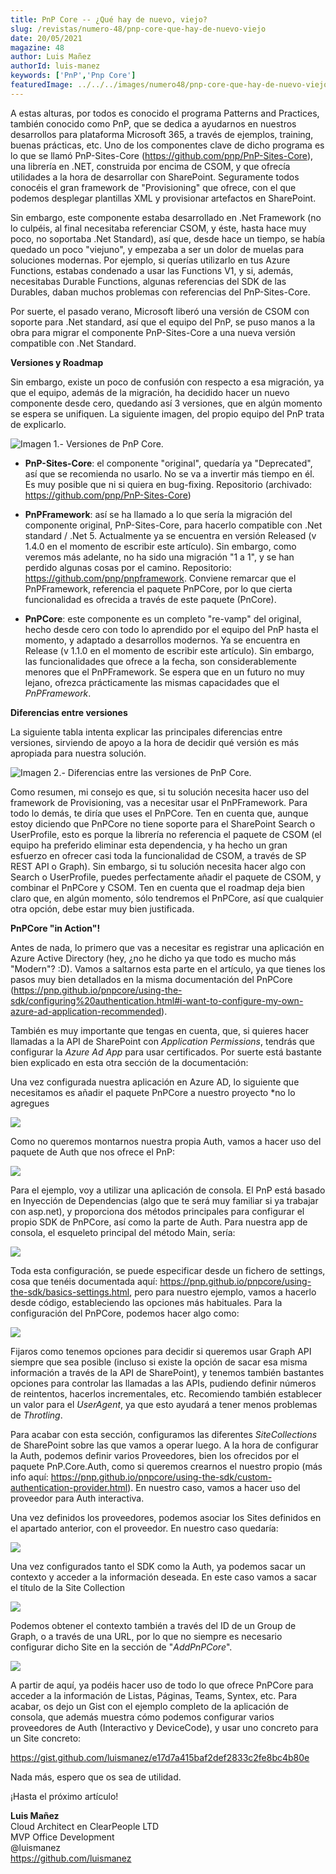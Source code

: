 ```yaml
---
title: PnP Core -- ¿Qué hay de nuevo, viejo?
slug: /revistas/numero-48/pnp-core-que-hay-de-nuevo-viejo
date: 20/05/2021
magazine: 48
author: Luis Mañez
authorId: luis-manez
keywords: ['PnP','Pnp Core']
featuredImage: ../../../images/numero48/pnp-core-que-hay-de-nuevo-viejo/image1.png
---
```



A estas alturas, por todos es conocido el programa Patterns and
Practices, también conocido como PnP, que se dedica a ayudarnos en
nuestros desarrollos para plataforma Microsoft 365, a través de
ejemplos, training, buenas prácticas, etc. Uno de los componentes clave
de dicho programa es lo que se llamó PnP-Sites-Core
(https://github.com/pnp/PnP-Sites-Core), una librería en .NET,
construida por encima de CSOM, y que ofrecía utilidades a la hora de
desarrollar con SharePoint. Seguramente todos conocéis el gran framework
de "Provisioning" que ofrece, con el que podemos desplegar plantillas
XML y provisionar artefactos en SharePoint.

Sin embargo, este componente estaba desarrollado en .Net Framework (no
lo culpéis, al final necesitaba referenciar CSOM, y éste, hasta hace muy
poco, no soportaba .Net Standard), así que, desde hace un tiempo, se
había quedado un poco "viejuno", y empezaba a ser un dolor de muelas
para soluciones modernas. Por ejemplo, si querías utilizarlo en tus
Azure Functions, estabas condenado a usar las Functions V1, y si,
además, necesitabas Durable Functions, algunas referencias del SDK de
las Durables, daban muchos problemas con referencias del PnP-Sites-Core.

Por suerte, el pasado verano, Microsoft liberó una versión de CSOM con
soporte para .Net standard, así que el equipo del PnP, se puso manos a
la obra para migrar el componente PnP-Sites-Core a una nueva versión
compatible con .Net Standard.

**Versiones y Roadmap**

Sin embargo, existe un poco de confusión con respecto a esa migración,
ya que el equipo, además de la migración, ha decidido hacer un nuevo
componente desde cero, quedando así 3 versiones, que en algún momento se
espera se unifiquen. La siguiente imagen, del propio equipo del PnP
trata de explicarlo.

![Imagen 1.- Versiones de PnP Core.](../../../images/numero48/pnp-core-que-hay-de-nuevo-viejo/image1.png)


-   **PnP-Sites-Core**: el componente "original", quedaría ya
    "Deprecated", así que se recomienda no usarlo. No se va a invertir
    más tiempo en él. Es muy posible que ni si quiera en bug-fixing.
    Repositorio (archivado: https://github.com/pnp/PnP-Sites-Core)

-   **PnPFramework**: así se ha llamado a lo que sería la migración del
    componente original, PnP-Sites-Core, para hacerlo compatible con
    .Net standard / .Net 5. Actualmente ya se encuentra en versión
    Released (v 1.4.0 en el momento de escribir este artículo). Sin
    embargo, como veremos más adelante, no ha sido una migración "1 a
    1", y se han perdido algunas cosas por el camino. Repositorio:
    https://github.com/pnp/pnpframework. Conviene remarcar que el
    PnPFramework, referencia el paquete PnPCore, por lo que cierta
    funcionalidad es ofrecida a través de este paquete (PnCore).

-   **PnPCore**: este componente es un completo "re-vamp" del original,
    hecho desde cero con todo lo aprendido por el equipo del PnP hasta
    el momento, y adaptado a desarrollos modernos. Ya se encuentra en
    Release (v 1.1.0 en el momento de escribir este artículo). Sin
    embargo, las funcionalidades que ofrece a la fecha, son
    considerablemente menores que el PnPFramework. Se espera que en un
    futuro no muy lejano, ofrezca prácticamente las mismas capacidades
    que el *PnPFramework*.

**Diferencias entre versiones**

La siguiente tabla intenta explicar las principales diferencias entre
versiones, sirviendo de apoyo a la hora de decidir qué versión es más
apropiada para nuestra solución.

![Imagen 2.- Diferencias entre las versiones de PnP Core.](../../../images/numero48/pnp-core-que-hay-de-nuevo-viejo/image2.png)


Como resumen, mi consejo es que, si tu solución necesita hacer uso del
framework de Provisioning, vas a necesitar usar el PnPFramework. Para
todo lo demás, te diría que uses el PnPCore. Ten en cuenta que, aunque
estoy diciendo que PnPCore no tiene soporte para el SharePoint Search o
UserProfile, esto es porque la librería no referencia el paquete de CSOM
(el equipo ha preferido eliminar esta dependencia, y ha hecho un gran
esfuerzo en ofrecer casi toda la funcionalidad de CSOM, a través de SP
REST API o Graph). Sin embargo, si tu solución necesita hacer algo con
Search o UserProfile, puedes perfectamente añadir el paquete de CSOM, y
combinar el PnPCore y CSOM. Ten en cuenta que el roadmap deja bien claro
que, en algún momento, sólo tendremos el PnPCore, así que cualquier otra
opción, debe estar muy bien justificada.

**PnPCore "in Action"!**

Antes de nada, lo primero que vas a necesitar es registrar una
aplicación en Azure Active Directory (hey, ¿no he dicho ya que todo es
mucho más "Modern"? :D). Vamos a saltarnos esta parte en el artículo, ya
que tienes los pasos muy bien detallados en la misma documentación del
PnPCore
(https://pnp.github.io/pnpcore/using-the-sdk/configuring%20authentication.html#i-want-to-configure-my-own-azure-ad-application-recommended).

También es muy importante que tengas en cuenta, que, si quieres hacer
llamadas a la API de SharePoint con *Application Permissions*, tendrás
que configurar la *Azure Ad App* para usar certificados. Por suerte está
bastante bien explicado en esta otra sección de la documentación:

Una vez configurada nuestra aplicación en Azure AD, lo siguiente que
necesitamos es añadir el paquete PnPCore a nuestro proyecto \*no lo
agregues

![](../../../images/numero48/pnp-core-que-hay-de-nuevo-viejo/image3.png)

Como no queremos montarnos nuestra propia Auth, vamos a hacer uso del
paquete de Auth que nos ofrece el PnP:

![](../../../images/numero48/pnp-core-que-hay-de-nuevo-viejo/image4.png)

Para el ejemplo, voy a utilizar una aplicación de consola. El PnP está
basado en Inyección de Dependencias (algo que te será muy familiar si ya
trabajar con asp.net), y proporciona dos métodos principales para
configurar el propio SDK de PnPCore, así como la parte de Auth. Para
nuestra app de consola, el esqueleto principal del método Main, sería:

![](../../../images/numero48/pnp-core-que-hay-de-nuevo-viejo/image5.png)

Toda esta configuración, se puede especificar desde un fichero de
settings, cosa que tenéis documentada aquí:
https://pnp.github.io/pnpcore/using-the-sdk/basics-settings.html, pero
para nuestro ejemplo, vamos a hacerlo desde código, estableciendo las
opciones más habituales. Para la configuración del PnPCore, podemos
hacer algo como:

![](../../../images/numero48/pnp-core-que-hay-de-nuevo-viejo/image6.png)

Fijaros como tenemos opciones para decidir si queremos usar Graph API
siempre que sea posible (incluso si existe la opción de sacar esa misma
información a través de la API de SharePoint), y tenemos también
bastantes opciones para controlar las llamadas a las APIs, pudiendo
definir números de reintentos, hacerlos incrementales, etc. Recomiendo
también establecer un valor para el *UserAgent*, ya que esto ayudará a
tener menos problemas de *Throtling*.

Para acabar con esta sección, configuramos las diferentes
*SiteCollections* de SharePoint sobre las que vamos a operar luego. A la
hora de configurar la Auth, podemos definir varios Proveedores, bien los
ofrecidos por el paquete PnP.Core.Auth, como si queremos crearnos el
nuestro propio (más info aquí:
https://pnp.github.io/pnpcore/using-the-sdk/custom-authentication-provider.html).
En nuestro caso, vamos a hacer uso del proveedor para Auth interactiva.

Una vez definidos los proveedores, podemos asociar los Sites definidos
en el apartado anterior, con el proveedor. En nuestro caso quedaría:

![](../../../images/numero48/pnp-core-que-hay-de-nuevo-viejo/image7.png)

Una vez configurados tanto el SDK como la Auth, ya podemos sacar un
contexto y acceder a la información deseada. En este caso vamos a sacar
el título de la Site Collection

![](../../../images/numero48/pnp-core-que-hay-de-nuevo-viejo/image8.png)

Podemos obtener el contexto también a través del ID de un Group de
Graph, o a través de una URL, por lo que no siempre es necesario
configurar dicho Site en la sección de "*AddPnPCore*".

![](../../../images/numero48/pnp-core-que-hay-de-nuevo-viejo/image9.png)

A partir de aquí, ya podéis hacer uso de todo lo que ofrece PnPCore para
acceder a la información de Listas, Páginas, Teams, Syntex, etc. Para
acabar, os dejo un Gist con el ejemplo completo de la aplicación de
consola, que además muestra cómo podemos configurar varios proveedores
de Auth (Interactivo y DeviceCode), y usar uno concreto para un Site
concreto:

https://gist.github.com/luismanez/e17d7a415baf2def2833c2fe8bc4b80e

Nada más, espero que os sea de utilidad.

¡Hasta el próximo artículo!

**Luis Mañez** <br />
Cloud Architect en ClearPeople LTD <br />
MVP Office Development <br />
@luismanez <br />
https://github.com/luismanez 
 
